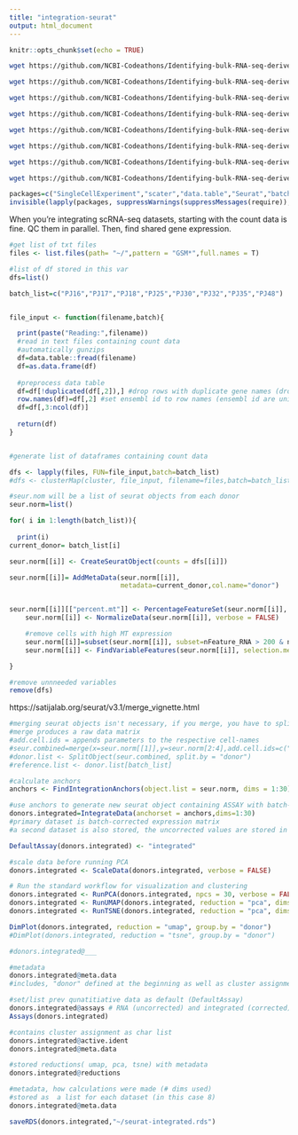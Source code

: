 ```yaml
---
title: "integration-seurat"
output: html_document
---
```


```r
knitr::opts_chunk$set(echo = TRUE)
```


```bash
wget https://github.com/NCBI-Codeathons/Identifying-bulk-RNA-seq-derived-biomarkers-of-cancer-risk-within-single-cell-populations/raw/master/data/GSE103224_RAW/GSM2758471_PJ016.filtered.matrix.txt.gz

wget https://github.com/NCBI-Codeathons/Identifying-bulk-RNA-seq-derived-biomarkers-of-cancer-risk-within-single-cell-populations/raw/master/data/GSE103224_RAW/GSM2758472_PJ017.filtered.matrix.txt.gz

wget https://github.com/NCBI-Codeathons/Identifying-bulk-RNA-seq-derived-biomarkers-of-cancer-risk-within-single-cell-populations/raw/master/data/GSE103224_RAW/GSM2758473_PJ018.filtered.matrix.txt.gz

wget https://github.com/NCBI-Codeathons/Identifying-bulk-RNA-seq-derived-biomarkers-of-cancer-risk-within-single-cell-populations/raw/master/data/GSE103224_RAW/GSM2758474_PJ025.filtered.matrix.txt.gz

wget https://github.com/NCBI-Codeathons/Identifying-bulk-RNA-seq-derived-biomarkers-of-cancer-risk-within-single-cell-populations/raw/master/data/GSE103224_RAW/GSM2758475_PJ030.filtered.matrix.txt.gz

wget https://github.com/NCBI-Codeathons/Identifying-bulk-RNA-seq-derived-biomarkers-of-cancer-risk-within-single-cell-populations/raw/master/data/GSE103224_RAW/GSM2758476_PJ032.filtered.matrix.txt.gz

wget https://github.com/NCBI-Codeathons/Identifying-bulk-RNA-seq-derived-biomarkers-of-cancer-risk-within-single-cell-populations/raw/master/data/GSE103224_RAW/GSM2758477_PJ035.filtered.matrix.txt.gz

wget https://github.com/NCBI-Codeathons/Identifying-bulk-RNA-seq-derived-biomarkers-of-cancer-risk-within-single-cell-populations/raw/master/data/GSE103224_RAW/GSM2940098_PJ048.filtered.matrix.txt.gz
```


```r
packages=c("SingleCellExperiment","scater","data.table","Seurat","batchelor","future","dplyr","scran","parallel")
invisible(lapply(packages, suppressWarnings(suppressMessages(require)), character.only = TRUE))
```


When you're integrating scRNA-seq datasets, starting with the count data is fine. QC them in parallel. Then, find shared gene expression.
```r
#get list of txt files
files <- list.files(path= "~/",pattern = "GSM*",full.names = T) 

#list of df stored in this var
dfs=list()

batch_list=c("PJ16","PJ17","PJ18","PJ25","PJ30","PJ32","PJ35","PJ48")


file_input <- function(filename,batch){

  print(paste("Reading:",filename))
  #read in text files containing count data
  #automatically gunzips
  df=data.table::fread(filename) 
  df=as.data.frame(df)
  
  #preprocess data table
  df=df[!duplicated(df[,2]),] #drop rows with duplicate gene names (dropping the second instance)
  row.names(df)=df[,2] #set ensembl id to row names (ensembl id are unique, but gene names aren't)
  df=df[,3:ncol(df)]
  
  return(df) 
}


#generate list of dataframes containing count data

dfs <- lapply(files, FUN=file_input,batch=batch_list)
#dfs <- clusterMap(cluster, file_input, filename=files,batch=batch_list)
```




```r
#seur.nom will be a list of seurat objects from each donor
seur.norm=list()

for( i in 1:length(batch_list)){
  
  print(i)
current_donor= batch_list[i]

seur.norm[[i]] <- CreateSeuratObject(counts = dfs[[i]])

seur.norm[[i]]= AddMetaData(seur.norm[[i]],
                            metadata=current_donor,col.name="donor")


seur.norm[[i]][["percent.mt"]] <- PercentageFeatureSet(seur.norm[[i]], pattern = "^MT-")
    seur.norm[[i]] <- NormalizeData(seur.norm[[i]], verbose = FALSE)

    #remove cells with high MT expression
    seur.norm[[i]]=subset(seur.norm[[i]], subset=nFeature_RNA > 200 & nFeature_RNA < 2500 & percent.mt<5)
    seur.norm[[i]] <- FindVariableFeatures(seur.norm[[i]], selection.method = "vst",  nfeatures = 2000, verbose = FALSE)

}

#remove unnneeded variables
remove(dfs)
```




https://satijalab.org/seurat/v3.1/merge_vignette.html
```r

#merging seurat objects isn't necessary, if you merge, you have to split again later anyway
#merge produces a raw data matrix
#add.cell.ids = appends parameters to the respective cell-names
#seur.combined=merge(x=seur.norm[[1]],y=seur.norm[2:4],add.cell.ids=c("PJ16","PJ17","PJ30","PJ32"), project="donor")
#donor.list <- SplitObject(seur.combined, split.by = "donor")
#reference.list <- donor.list[batch_list] 

#calculate anchors
anchors <- FindIntegrationAnchors(object.list = seur.norm, dims = 1:30)

#use anchors to generate new seurat object containing ASSAY with batch-corrected expression matrix
donors.integrated=IntegrateData(anchorset = anchors,dims=1:30)
#primary dataset is batch-corrected expression matrix
#a second dataset is also stored, the uncorrected values are stored in assay- RNA

```


```r
DefaultAssay(donors.integrated) <- "integrated"

#scale data before running PCA
donors.integrated <- ScaleData(donors.integrated, verbose = FALSE)

# Run the standard workflow for visualization and clustering
donors.integrated <- RunPCA(donors.integrated, npcs = 30, verbose = FALSE)
donors.integrated <- RunUMAP(donors.integrated, reduction = "pca", dims = 1:30)
donors.integrated <- RunTSNE(donors.integrated, reduction = "pca", dims = 1:30)

DimPlot(donors.integrated, reduction = "umap", group.by = "donor")
#DimPlot(donors.integrated, reduction = "tsne", group.by = "donor") 

```




```r
#donors.integrated@___

#metadata
donors.integrated@meta.data
#includes, "donor" defined at the beginning as well as cluster assignment

#set/list prev qunatitiative data as default (DefaultAssay) 
donors.integrated@assays # RNA (uncorrected) and integrated (corrected) , are available
Assays(donors.integrated)

#contains cluster assignment as char list
donors.integrated@active.ident
donors.integrated@meta.data

#stored reductions( umap, pca, tsne) with metadata
donors.integrated@reductions

#metadata, how calculations were made (# dims used)
#stored as  a list for each dataset (in this case 8)
donors.integrated@meta.data

```


```r
saveRDS(donors.integrated,"~/seurat-integrated.rds")
```


